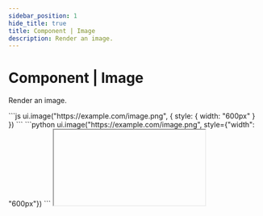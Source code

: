 ```yaml
---
sidebar_position: 1
hide_title: true
title: Component | Image
description: Render an image.
---
```



# Component | Image

Render an image.

<Tabs groupId="sdkLanguage">
    <TabItem value="node" label="TypeScript / JavaScript">
    ```js
    ui.image("https://example.com/image.png", { style: { width: "600px" } })
    ```
    </TabItem>
    <TabItem value="python" label="Python">
    ```python
    ui.image("https://example.com/image.png", style={"width": "600px"})
    ```
    </TabItem>
</Tabs>

<IFrame type="components-display-image" heightPx={550} />

At this time, the image component does not support local images. You must pass a URL to an image hosted on the internet.

## API reference

### Function signature

<Tabs groupId="sdkLanguage">
    <TabItem value="node" label="TypeScript / JavaScript">
    ```js
    ui.image(
        src: string,
        options: Partial<{
            style: Style
        }>
    )
    ```
    </TabItem>
    <TabItem value="python" label="Python">
    ```python
    ui.image(
        src: str,
        *,
        style: Style | None = None
    )
    ```
    </TabItem>
</Tabs>

### Parameters

<Parameter
    name="src"
    required={true}
    type="string"
    description="The URL of the image to be rendered."
/>

<ParameterTemplate.Style
    descriptionAdditional={
        <p>
            For example, you can use the <code>height</code> and <code>width</code> properties to set the
            height and width of the image.
        </p>
    }
/>
